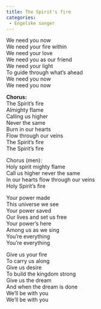 ```yaml
---
title: The Spirit's fire
categories:
 - Engelske sanger
---
```


We need you now  
We need your fire within  
We need your love  
We need you as our friend  
We need your light  
To guide through what's ahead  
We need you now  
We need you now

**Chorus:**  
The Spirit's fire  
Almighty flame  
Calling us higher  
Never the same  
Burn in our hearts  
Flow through our veins  
The Spirit's fire  
The Spirit's fire

Chorus (men):  
Holy spirit mighty flame  
Call us higher never the same  
In our hearts flow through our veins  
Holy Spirit's fire

Your power made  
This universe we see  
Your power saved  
Our lives and set us free  
Your power's here  
Among us as we sing  
You're everything  
You're everything

Give us your fire  
To carry us along  
Give us desire  
To build the kingdom strong  
Give us the dream  
And when the dream is done  
We'll be with you  
We'll be with you